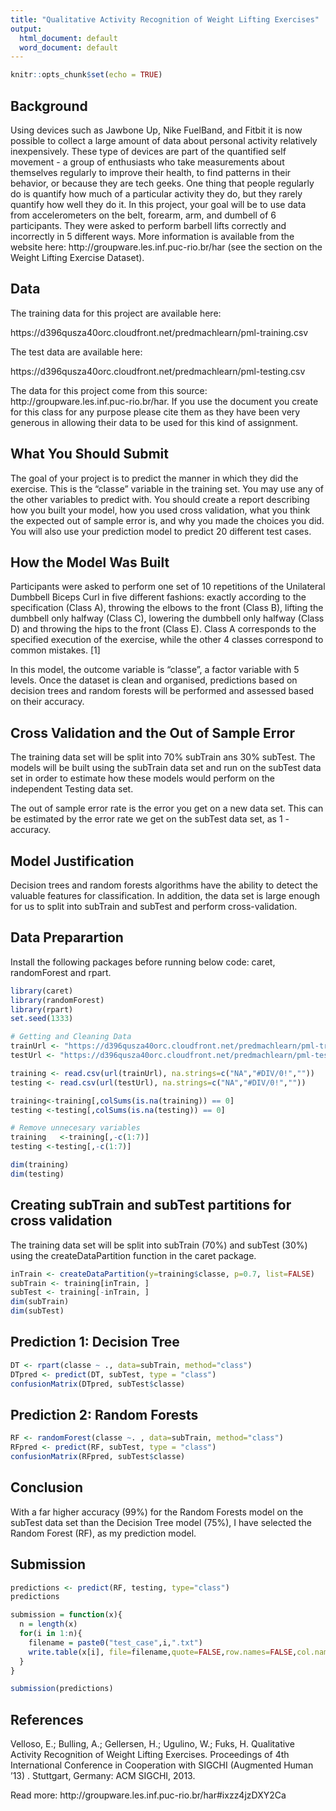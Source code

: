 ```yaml
---
title: "Qualitative Activity Recognition of Weight Lifting Exercises"
output:
  html_document: default
  word_document: default
---
```


```r
knitr::opts_chunk$set(echo = TRUE)
```

## Background

Using devices such as Jawbone Up, Nike FuelBand, and Fitbit it is now possible to collect a large amount of data about personal activity relatively inexpensively. These type of devices are part of the quantified self movement - a group of enthusiasts who take measurements about themselves regularly to improve their health, to find patterns in their behavior, or because they are tech geeks. One thing that people regularly do is quantify how much of a particular activity they do, but they rarely quantify how well they do it. In this project, your goal will be to use data from accelerometers on the belt, forearm, arm, and dumbell of 6 participants. They were asked to perform barbell lifts correctly and incorrectly in 5 different ways. More information is available from the website here: http://groupware.les.inf.puc-rio.br/har (see the section on the Weight Lifting Exercise Dataset).

## Data

The training data for this project are available here:

https://d396qusza40orc.cloudfront.net/predmachlearn/pml-training.csv

The test data are available here:

https://d396qusza40orc.cloudfront.net/predmachlearn/pml-testing.csv

The data for this project come from this source: http://groupware.les.inf.puc-rio.br/har. If you use the document you create for this class for any purpose please cite them as they have been very generous in allowing their data to be used for this kind of assignment.

## What You Should Submit

The goal of your project is to predict the manner in which they did the exercise. This is the "classe" variable in the training set. You may use any of the other variables to predict with. You should create a report describing how you built your model, how you used cross validation, what you think the expected out of sample error is, and why you made the choices you did. You will also use your prediction model to predict 20 different test cases.

## How the Model Was Built

Participants were asked to perform one set of 10 repetitions of the Unilateral Dumbbell Biceps Curl in five different fashions: exactly according to the specification (Class A), throwing the elbows to the front (Class B), lifting the dumbbell only halfway (Class C), lowering the dumbbell only halfway (Class D) and throwing the hips to the front (Class E). Class A corresponds to the specified execution of the exercise, while the other 4 classes correspond to common mistakes. [1]

In this model, the outcome variable is "classe", a factor variable with 5 levels. Once the dataset is clean and organised, predictions based on decision trees and random forests will be performed and assessed based on their accuracy. 

## Cross Validation and the Out of Sample Error

The training data set will be split into 70% subTrain ans 30% subTest. The models will be built using the subTrain data set and run on the subTest data set in order to estimate how these models would perform on the independent Testing data set. 

The out of sample error rate is the error you get on a new data set. This can be estimated by the error rate we get on the subTest data set, as 1 - accuracy.

## Model Justification

Decision trees and random forests algorithms have the ability to detect the valuable features for classification. In addition, the data set is large enough for us to split into subTrain and subTest and perform cross-validation. 

## Data Preparartion

Install the following packages before running below code: caret, randomForest and rpart.

```r
library(caret)
library(randomForest)
library(rpart)
set.seed(1333)

# Getting and Cleaning Data
trainUrl <- "https://d396qusza40orc.cloudfront.net/predmachlearn/pml-training.csv"
testUrl <- "https://d396qusza40orc.cloudfront.net/predmachlearn/pml-testing.csv"

training <- read.csv(url(trainUrl), na.strings=c("NA","#DIV/0!",""))
testing <- read.csv(url(testUrl), na.strings=c("NA","#DIV/0!",""))

training<-training[,colSums(is.na(training)) == 0]
testing <-testing[,colSums(is.na(testing)) == 0]

# Remove unnecesary variables
training   <-training[,-c(1:7)]
testing <-testing[,-c(1:7)]

dim(training)
dim(testing)
```

## Creating subTrain and subTest partitions for cross validation

The training data set will be split into subTrain (70%) and subTest (30%) using the createDataPartition function in the caret package.

```r
inTrain <- createDataPartition(y=training$classe, p=0.7, list=FALSE)
subTrain <- training[inTrain, ]
subTest <- training[-inTrain, ]
dim(subTrain)
dim(subTest)
```

## Prediction 1: Decision Tree

```r
DT <- rpart(classe ~ ., data=subTrain, method="class")
DTpred <- predict(DT, subTest, type = "class")
confusionMatrix(DTpred, subTest$classe)
```

## Prediction 2: Random Forests

```r
RF <- randomForest(classe ~. , data=subTrain, method="class")
RFpred <- predict(RF, subTest, type = "class")
confusionMatrix(RFpred, subTest$classe)
```

## Conclusion

With a far higher accuracy (99%) for the Random Forests model on the subTest data set than the Decision Tree model (75%), I have selected the Random Forest (RF), as my prediction model.

## Submission

```r
predictions <- predict(RF, testing, type="class")
predictions

submission = function(x){
  n = length(x)
  for(i in 1:n){
    filename = paste0("test_case",i,".txt")
    write.table(x[i], file=filename,quote=FALSE,row.names=FALSE,col.names = FALSE)
  }
}

submission(predictions)
```

## References

Velloso, E.; Bulling, A.; Gellersen, H.; Ugulino, W.; Fuks, H. Qualitative Activity Recognition of Weight Lifting Exercises. Proceedings of 4th International Conference in Cooperation with SIGCHI (Augmented Human '13) . Stuttgart, Germany: ACM SIGCHI, 2013.

Read more: http://groupware.les.inf.puc-rio.br/har#ixzz4jzDXY2Ca